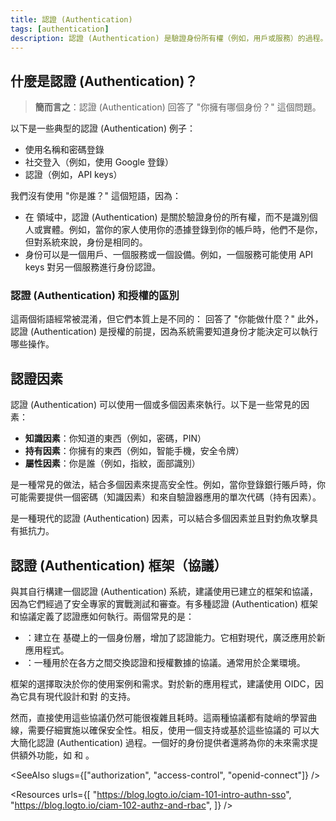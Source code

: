 ```yaml
---
title: 認證 (Authentication)
tags: [authentication]
description: 認證 (Authentication) 是驗證身份所有權（例如，用戶或服務）的過程。它是身份和存取管理 (IAM) 系統的基礎，對於安全保護應用程式和服務至關重要。
---
```


## 什麼是認證 (Authentication)？

> **簡而言之**：認證 (Authentication) 回答了 "你擁有哪個身份？" 這個問題。

以下是一些典型的認證 (Authentication) 例子：

- 使用名稱和密碼登錄
- 社交登入（例如，使用 Google 登錄）
- <Ref slug="machine-to-machine" /> 認證（例如，API keys）

我們沒有使用 "你是誰？" 這個短語，因為：

- 在 <Ref slug="iam" /> 領域中，認證 (Authentication) 是關於驗證身份的所有權，而不是識別個人或實體。例如，當你的家人使用你的憑據登錄到你的帳戶時，他們不是你，但對系統來說，身份是相同的。
- 身份可以是一個用戶、一個服務或一個設備。例如，一個服務可能使用 API keys 對另一個服務進行身份認證。

### 認證 (Authentication) 和授權的區別

這兩個術語經常被混淆，但它們本質上是不同的：<Ref slug="authorization" /> 回答了 "你能做什麼？" 此外，認證 (Authentication) 是授權的前提，因為系統需要知道身份才能決定可以執行哪些操作。

## 認證因素

認證 (Authentication) 可以使用一個或多個因素來執行。以下是一些常見的因素：

- **知識因素**：你知道的東西（例如，密碼，PIN）
- **持有因素**：你擁有的東西（例如，智能手機，安全令牌）
- **屬性因素**：你是誰（例如，指紋，面部識別）

<Ref slug="mfa" /> 是一種常見的做法，結合多個因素來提高安全性。例如，當你登錄銀行賬戶時，你可能需要提供一個密碼（知識因素）和來自驗證器應用的單次代碼（持有因素）。

<Ref slug="passkey" /> 是一種現代的認證 (Authentication) 因素，可以結合多個因素並且對釣魚攻擊具有抵抗力。

## 認證 (Authentication) 框架（協議）

與其自行構建一個認證 (Authentication) 系統，建議使用已建立的框架和協議，因為它們經過了安全專家的實戰測試和審查。有多種認證 (Authentication) 框架和協議定義了認證應如何執行。兩個常見的是：

- <Ref slug="openid-connect" />：建立在 <Ref slug="oauth-2.0" /> 基礎上的一個身份層，增加了認證能力。它相對現代，廣泛應用於新應用程式。
- <Ref slug="saml" />：一種用於在各方之間交換認證和授權數據的協議。通常用於企業環境。

框架的選擇取決於你的使用案例和需求。對於新的應用程式，建議使用 OIDC，因為它具有現代設計和對 <Ref slug="jwt" /> 的支持。

然而，直接使用這些協議仍然可能很複雜且耗時。這兩種協議都有陡峭的學習曲線，需要仔細實施以確保安全性。相反，使用一個支持或基於這些協議的 <Ref slug="identity-provider" /> 可以大大簡化認證 (Authentication) 過程。一個好的身份提供者還將為你的未來需求提供額外功能，如 <Ref slug="mfa" /> 和 <Ref slug="single-sign-on" />。

<SeeAlso slugs={["authorization", "access-control", "openid-connect"]} />

<Resources
  urls={[
    "https://blog.logto.io/ciam-101-intro-authn-sso",
    "https://blog.logto.io/ciam-102-authz-and-rbac",
  ]}
/>
